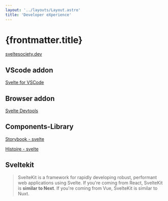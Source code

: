 ```yaml
---
layout: '../layouts/Layout.astro'
title: 'Developer eXperience'
---
```


# {frontmatter.title}

[sveltesociety.dev](https://sveltesociety.dev/tools)

## VScode addon

[Svelte for VSCode](https://marketplace.visualstudio.com/items?itemName=svelte.svelte-vscode)

## Browser addon

[Svelte Devtools](https://chrome.google.com/webstore/detail/svelte-devtools/ckolcbmkjpjmangdbmnkpjigpkddpogn)

## Components-Library

[Storybook - svelte](https://storybook.js.org/docs/svelte/get-started/introduction)

[Histoire - svelte](https://histoire.dev/guide/svelte3/getting-started.html)

## Sveltekit

> SvelteKit is a framework for rapidly developing robust, performant web applications using Svelte. If you're coming from React, SvelteKit is **similar to Next**. If you're coming from Vue, SvelteKit is similar to Nuxt.

